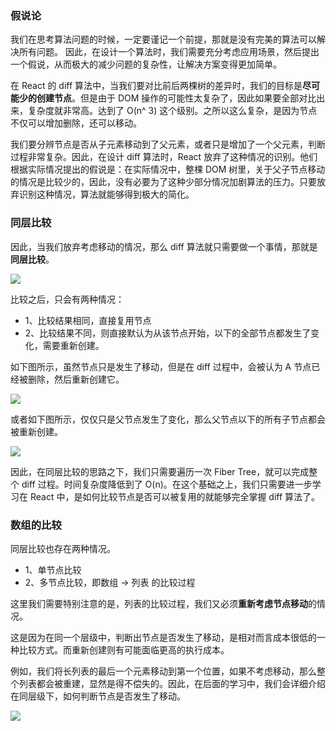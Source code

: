 ### 假说论

我们在思考算法问题的时候，一定要谨记一个前提，那就是没有完美的算法可以解决所有问题。 因此，在设计一个算法时，我们需要充分考虑应用场景，然后提出一个假说，从而极大的减少问题的复杂性，让解决方案变得更加简单。

在 React 的 diff 算法中，当我们要对比前后两棵树的差异时，我们的目标是**尽可能少的创建节点**。但是由于 DOM 操作的可能性太复杂了，因此如果要全部对比出来，复杂度就非常高。达到了 O(n^ 3) 这个级别。之所以这么复杂，是因为节点不仅可以增加删除，还可以移动。

我们要分辨节点是否从子元素移动到了父元素，或者只是增加了一个父元素，判断过程非常复杂。因此，在设计 diff 算法时，React 放弃了这种情况的识别。他们根据实际情况提出的假说是：在实际情况中，整棵 DOM 树里，关于父子节点移动的情况是比较少的，因此，没有必要为了这种少部分情况加剧算法的压力。只要放弃识别这种情况，算法就能够得到极大的简化。


### 同层比较

因此，当我们放弃考虑移动的情况，那么 diff 算法就只需要做一个事情，那就是**同层比较**。

![](/images/reactprinciple/diff/override/1.png)

比较之后，只会有两种情况：

+ 1、比较结果相同，直接复用节点
+ 2、比较结果不同，则直接默认为从该节点开始，以下的全部节点都发生了变化，需要重新创建。

如下图所示，虽然节点只是发生了移动，但是在 diff 过程中，会被认为 A 节点已经被删除，然后重新创建它。

![](/images/reactprinciple/diff/override/2.png)


或者如下图所示，仅仅只是父节点发生了变化，那么父节点以下的所有子节点都会被重新创建。

![](/images/reactprinciple/diff/override/3.png)

因此，在同层比较的思路之下，我们只需要遍历一次 Fiber Tree，就可以完成整个 diff 过程。时间复杂度降低到了 O(n)。在这个基础之上，我们只需要进一步学习在 React 中，是如何比较节点是否可以被复用的就能够完全掌握 diff 算法了。

### 数组的比较

同层比较也存在两种情况。

+ 1、单节点比较
+ 2、多节点比较，即数组 -> 列表 的比较过程


这里我们需要特别注意的是，列表的比较过程，我们又必须**重新考虑节点移动**的情况。

这是因为在同一个层级中，判断出节点是否发生了移动，是相对而言成本很低的一种比较方式。而重新创建则有可能面临更高的执行成本。

例如，我们将长列表的最后一个元素移动到第一个位置，如果不考虑移动，那么整个列表都会被重建，显然是得不偿失的。因此，在后面的学习中，我们会详细介绍在同层级下，如何判断节点是否发生了移动。

![](/images/reactprinciple/diff/override/4.jpg)